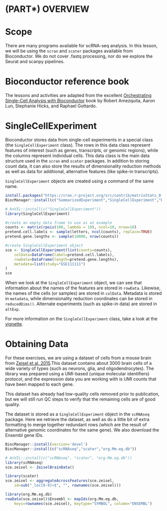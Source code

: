 # (PART\*) OVERVIEW {-}

# Scope

There are many programs available for scRNA-seq analysis. In this lesson, we will be using the `scran` and `scater` packages available from Bioconductor. We do not cover .fastq processing, nor do we explore the Seurat and scanpy pipelines.

# Bioconductor reference book

The lessons and activities are adapted from the excellent [Orchestrating Single-Cell Analysis with Bioconductor](https://bioconductor.org/books/release/OSCA/) book by Robert Amezquita, Aaron Lun, Stephanie Hicks, and Raphael Gottardo.

# SingleCellExperiment

Bioconductor stores data from single-cell experiments in a special class (the `SingleCellExperiment` class). The rows in this data class represent features of interest (such as genes, transcripts, or genomic regions), while the columns represent individual cells. This data class is the main data structure used in the `scran` and `scater` packages. In addition to storing count data, it can also store the results of dimensionality reduction methods as well as data for additional, alternative features (like spike-in transcripts).

`SingleCellExperiment` objects are created using a command of the same name.

```r
install.packages("https://cran.r-project.org/src/contrib/matrixStats_0.61.0.tar.gz", repo=NULL, type="source")
BiocManager::install(c("SummarizedExperiment","SingleCellExperiment","DelayedArray"))
```

```r
# AnVIL::install(c("SingleCellExperiment"))
library(SingleCellExperiment)

#create an empty data frame to use as an example 
counts <- matrix(rpois(100, lambda = 10), ncol=10, nrow=10)
pretend.cell.labels <- sample(letters, ncol(counts), replace=TRUE)
pretend.gene.lengths <- sample(10000, nrow(counts))

#create SingleCellExperiment object
sce <- SingleCellExperiment(list(counts=counts),
    colData=DataFrame(label=pretend.cell.labels),
    rowData=DataFrame(length=pretend.gene.lengths),
    metadata=list(study="GSE111111")
)
sce
```

When we look at the `SingleCellExperiment` object, we can see that information about the names of the features are stored in `rowData`. Likewise, the names of the cells (or samples) are stored in `colData`. Metadata is stored in `metadata`, while dimensionality reduction coordinates can be stored in `reducedDims()`. Alternate experiments (such as spike-in data) are stored in `altExp`.

For more information on the `SingleCellExperiment` class, take a look at the [vignette](https://www.bioconductor.org/packages/release/bioc/vignettes/SingleCellExperiment/inst/doc/intro.html).

# Obtaining Data

For these exercises, we are using a dataset of cells from a mouse brain from [Zeisel et al. 2015](https://pubmed.ncbi.nlm.nih.gov/25700174/).This dataset contains about 3000 brain cells of a wide variety of types (such as neurons, glia, and oligodendrocytes). The library was prepared using a UMI-based (unique molecular identifiers) protocol, and the expression data you are working with is UMI counts that have been mapped to each gene.

This dataset has already had low-quality cells removed prior to publication, but we will still run QC steps to verify that the remaining cells are of good quality.

The dataset is stored as a `SingleCellExperiment` object in the `scRNAseq` package. Here we retrieve the dataset, as well as do a little bit of extra formatting to merge together redundant rows (which are the result of alternative genomic coordinates for the same gene). We also download the Ensembl gene IDs.

```r
BiocManager::install(version='devel')
BiocManager::install(c("scRNAseq","scater","org.Mm.eg.db"))
```

```r
# AnVIL::install(c("scRNAseq", "scater", "org.Mm.eg.db"))
library(scRNAseq)
sce.zeisel <- ZeiselBrainData()

library(scater)
sce.zeisel <- aggregateAcrossFeatures(sce.zeisel, 
    id=sub("_loc[0-9]+$", "", rownames(sce.zeisel)))

library(org.Mm.eg.db)
rowData(sce.zeisel)$Ensembl <- mapIds(org.Mm.eg.db, 
    keys=rownames(sce.zeisel), keytype="SYMBOL", column="ENSEMBL")
```
